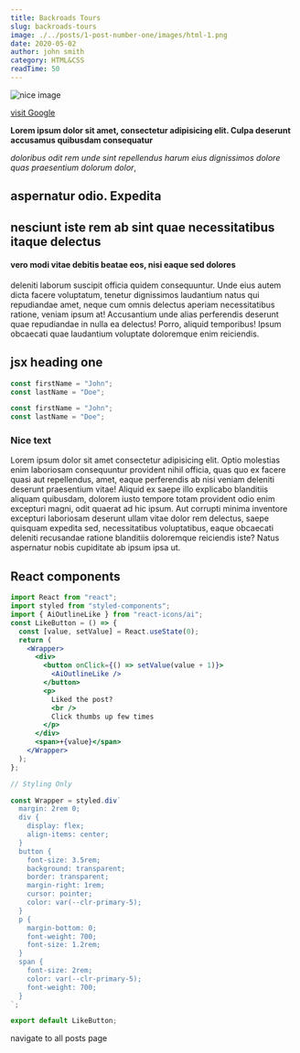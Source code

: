 ```yaml
---
title: Backroads Tours
slug: backroads-tours
image: ./../posts/1-post-number-one/images/html-1.png
date: 2020-05-02
author: john smith
category: HTML&CSS
readTime: 50
---
```



<section className="mdx-page">

<div className="mdx-img">

![nice image](./../assets/gatsby-1.png)

</div>

[visit Google](https://www.google.com)

**Lorem ipsum dolor sit amet, consectetur adipisicing elit.
Culpa deserunt accusamus quibusdam consequatur**

_doloribus odit rem unde sint repellendus harum eius
dignissimos dolore quas praesentium dolorum dolor_,

# aspernatur odio. Expedita

## nesciunt iste rem ab sint quae necessitatibus itaque delectus

#### vero modi vitae debitis beatae eos, nisi eaque sed dolores

deleniti laborum suscipit officia quidem consequuntur.
Unde eius autem dicta facere voluptatum, tenetur dignissimos
laudantium natus qui repudiandae amet, neque cum omnis delectus
aperiam necessitatibus ratione, veniam ipsum at! Accusantium
unde alias perferendis deserunt quae repudiandae in nulla ea
delectus! Porro, aliquid temporibus! Ipsum obcaecati quae
laudantium voluptate doloremque enim reiciendis.

<h1 className="special">jsx heading one</h1>

```js
const firstName = "John";
const lastName = "Doe";
```

<div className="code">

```js
const firstName = "John";
const lastName = "Doe";
```

</div>

<div className="nice-text">

<h3>Nice text</h3>

<FiInfo className="nice-text-icon"></FiInfo>

Lorem ipsum dolor sit amet consectetur adipisicing elit. Optio molestias enim
laboriosam consequuntur provident nihil officia, quas quo ex facere quasi aut
repellendus, amet, eaque perferendis ab nisi veniam deleniti deserunt
praesentium vitae! Aliquid ex saepe illo explicabo blanditiis aliquam quibusdam,
dolorem iusto tempore totam provident odio enim excepturi magni, odit quaerat ad
hic ipsum. Aut corrupti minima inventore excepturi laboriosam deserunt ullam
vitae dolor rem delectus, saepe quisquam expedita sed, necessitatibus
voluptatibus, eaque obcaecati deleniti recusandae ratione blanditiis doloremque
reiciendis iste? Natus aspernatur nobis cupiditate ab ipsum ipsa ut.

</div>

<h2>React components</h2>

<Counter />

```jsx
import React from "react";
import styled from "styled-components";
import { AiOutlineLike } from "react-icons/ai";
const LikeButton = () => {
  const [value, setValue] = React.useState(0);
  return (
    <Wrapper>
      <div>
        <button onClick={() => setValue(value + 1)}>
          <AiOutlineLike />
        </button>
        <p>
          Liked the post?
          <br />
          Click thumbs up few times
        </p>
      </div>
      <span>+{value}</span>
    </Wrapper>
  );
};

// Styling Only

const Wrapper = styled.div`
  margin: 2rem 0;
  div {
    display: flex;
    align-items: center;
  }
  button {
    font-size: 3.5rem;
    background: transparent;
    border: transparent;
    margin-right: 1rem;
    cursor: pointer;
    color: var(--clr-primary-5);
  }
  p {
    margin-bottom: 0;
    font-weight: 700;
    font-size: 1.2rem;
  }
  span {
    font-size: 2rem;
    color: var(--clr-primary-5);
    font-weight: 700;
  }
`;

export default LikeButton;
```

<LikeButton />

<Link to="/posts" className="btn center-btn">
  navigate to all posts page
</Link>

</section>

